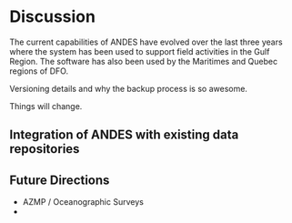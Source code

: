 # Discussion

The current capabilities of ANDES have evolved over the last three years where the system has been used to support field activities in the Gulf Region. The software has also been used by the Maritimes and Quebec regions of DFO. 

Versioning details and why the backup process is so awesome.

Things will change.



## Integration of ANDES with existing data repositories


## Future Directions

- AZMP / Oceanographic Surveys
-